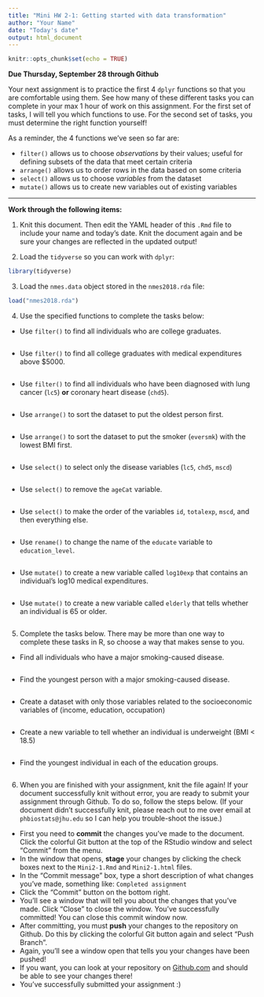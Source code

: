 ```yaml
---
title: "Mini HW 2-1: Getting started with data transformation"
author: "Your Name"
date: "Today's date"
output: html_document
---
```


```r
knitr::opts_chunk$set(echo = TRUE)
```

**Due Thursday, September 28 through Github**

Your next assignment is to practice the first 4 `dplyr` functions so that you are comfortable using them.  See how many of these different tasks you can complete in your max 1 hour of work on this assignment.  For the first set of tasks, I will tell you which functions to use.  For the second set of tasks, you must determine the right function yourself!

As a reminder, the 4 functions we've seen so far are:

* `filter()` allows us to choose *observations* by their values; useful for defining subsets of the data that meet certain criteria
* `arrange()` allows us to order rows in the data based on some criteria
* `select()` allows us to choose *variables* from the dataset
* `mutate()` allows us to create new variables out of existing variables

___

**Work through the following items:**

(1) Knit this document.  Then edit the YAML header of this `.Rmd` file to include your name and today's date.  Knit the document again and be sure your changes are reflected in the updated output!

(2) Load the `tidyverse` so you can work with `dplyr`:
```r
library(tidyverse)
```

(3) Load the `nmes.data` object stored in the `nmes2018.rda` file:
```r
load("nmes2018.rda")
```

(4) Use the specified functions to complete the tasks below:

* Use `filter()` to find all individuals who are college graduates.
```r

```

* Use `filter()` to find all college graduates with medical expenditures above $5000.
```r

```

* Use `filter()` to find all individuals who have been diagnosed with lung cancer (`lc5`) **or** coronary heart disease (`chd5`).
```r

```

* Use `arrange()` to sort the dataset to put the oldest person first.
```r

```

* Use `arrange()` to sort the dataset to put the smoker (`eversmk`) with the lowest BMI first.
```r

```

* Use `select()` to select only the disease variables (`lc5`, `chd5`, `mscd`)
```r

```

* Use `select()` to remove the `ageCat` variable.
```r

```

* Use `select()` to make the order of the variables `id`, `totalexp`, `mscd`, and then everything else.
```r

```

* Use `rename()` to change the name of the `educate` variable to `education_level`.
```r

```

* Use `mutate()` to create a new variable called `log10exp` that contains an individual's log10 medical expenditures.
```r

```

* Use `mutate()` to create a new variable called `elderly` that tells whether an individual is 65 or older.
```r

```


(5) Complete the tasks below.  There may be more than one way to complete these tasks in R, so choose a way that makes sense to you.

* Find all individuals who have a major smoking-caused disease.
```r

```

* Find the youngest person with a major smoking-caused disease.
```r

```

* Create a dataset with only those variables related to the socioeconomic variables of (income, education, occupation)
```r

```

* Create a new variable to tell whether an individual is underweight (BMI < 18.5)
```r

```

* Find the youngest individual in each of the education groups.
```r

```


(6) When you are finished with your assignment, knit the file again!  If your document successfully knit without error, you are ready to submit your assignment through Github.  To do so, follow the steps below.  (If your document didn't successfully knit, please reach out to me over email at `phbiostats@jhu.edu` so I can help you trouble-shoot the issue.)

* First you need to **commit** the changes you've made to the document.  Click the colorful Git button at the top of the RStudio window and select "Commit" from the menu.
* In the window that opens, **stage** your changes by clicking the check boxes next to the `Mini2-1.Rmd` and `Mini2-1.html` files.
* In the "Commit message" box, type a short description of what changes you've made, something like: `Completed assignment`
* Click the "Commit" button on the bottom right.
* You'll see a window that will tell you about the changes that you've made.  Click "Close" to close the window.  You've successfully committed! You can close this commit window now.
* After committing, you must **push** your changes to the repository on Github.  Do this by clicking the colorful Git button again and select "Push Branch".  
* Again, you'll see a window open that tells you your changes have been pushed!
* If you want, you can look at your repository on [Github.com](https://github.com/) and should be able to see your changes there!  
* You've successfully submitted your assignment :)


